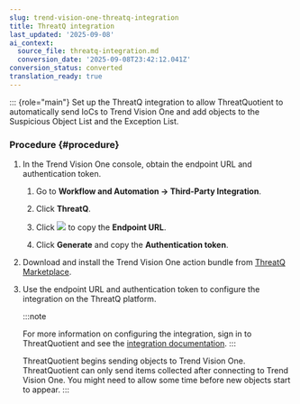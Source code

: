 ```yaml
---
slug: trend-vision-one-threatq-integration
title: ThreatQ integration
last_updated: '2025-09-08'
ai_context:
  source_file: threatq-integration.md
  conversion_date: '2025-09-08T23:42:12.041Z'
conversion_status: converted
translation_ready: true
---
```


::: {role="main"}
Set up the ThreatQ integration to allow ThreatQuotient to automatically send IoCs to Trend Vision One and add objects to the Suspicious Object List and the Exception List.

### Procedure {#procedure}

1.  In the Trend Vision One console, obtain the endpoint URL and authentication token.

    1.  Go to **Workflow and Automation → Third-Party Integration**.

    2.  Click **ThreatQ**.

    3.  Click ![](/images/dddna_summary_detection_copy=GUID-4DE35BE5-57A5-4919-BF9C-5EC95F9CA8FD=1=en-us=Low.webp) to copy the **Endpoint URL**.

    4.  Click **Generate** and copy the **Authentication token**.

2.  Download and install the Trend Vision One action bundle from [ThreatQ Marketplace](https://marketplace.threatq.com/details/trend-micro-vision-one-action-bundle).

3.  Use the endpoint URL and authentication token to configure the integration on the ThreatQ platform.

    :::note

    For more information on configuring the integration, sign in to ThreatQuotient and see the [integration documentation](https://helpcenter.threatq.com/Integration_Documentation/actions/Trend_Micro_Vision_One_Action_Bundle.htm).
    :::

    ThreatQuotient begins sending objects to Trend Vision One. ThreatQuotient can only send items collected after connecting to Trend Vision One. You might need to allow some time before new objects start to appear.
:::
